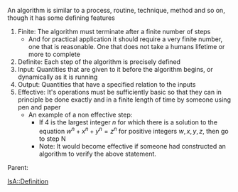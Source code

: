 

An algorithm is similar to a process, routine, technique, method and so on, though it has some defining features

# Finite: The algorithm must terminate after a finite number of steps
#* And for practical application it should require a very finite number, one that is reasonable. One that does not take a humans lifetime or more to complete 
# Definite: Each step of the algorithm is precisely defined
# Input: Quantities that are given to it before the algorithm begins, or dynamically as it is running
# Output: Quantities that have a specified relation to the inputs
# Effective: It's operations must be sufficiently basic so that they can in principle be done exactly and in a finite length of time by someone using pen and paper
#* An example of a non effective step: 
#** If 4 is the largest integer <math>n</math> for which there is a solution to the equation <math>w^n + x^n + y^n = z^n</math> for positive integers <math>w, x, y, z</math>, then go to step N
#** Note: It would become effective if someone had constructed an algorithm to verify the above statement.

Parent: {{link|target=Algorithms}}

[[IsA::Definition]]